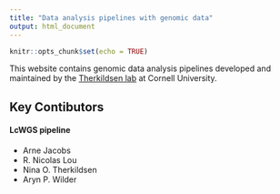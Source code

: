 ```yaml
---
title: "Data analysis pipelines with genomic data"
output: html_document
---
```


```r
knitr::opts_chunk$set(echo = TRUE)
```

This website contains genomic data analysis pipelines developed and maintained by the [Therkildsen lab](https://www.therkildsenlab.com/) at Cornell University. 

## Key Contibutors

#### LcWGS pipeline

* Arne Jacobs
* R. Nicolas Lou
* Nina O. Therkildsen
* Aryn P. Wilder